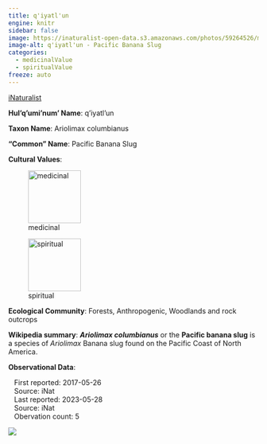 ```yaml
---
title: q'iyatl'un
engine: knitr
sidebar: false
image: https://inaturalist-open-data.s3.amazonaws.com/photos/59264526/medium.jpeg
image-alt: q'iyatl'un - Pacific Banana Slug
categories:
  - medicinalValue
  - spiritualValue
freeze: auto
---
```


<div role="img" class="imerss-photo" style="background-image: url(https://inaturalist-open-data.s3.amazonaws.com/photos/59264526/medium.jpeg)" 
 alt="q'iyatl'un - Pacific Banana Slug">
 <a href="https://www.inaturalist.org/taxa/47776" target="_blank" class="taxonDisplay-iNat-extern">iNaturalist<span class="external-link"></span></a>
</div>

**Hul'q'umi'num' Name**: q'iyatl'un



**Taxon Name**: Ariolimax columbianus

**"Common" Name**: Pacific Banana Slug

**Cultural Values**:

:::{layout-nrow=1}
![medicinal](/files/medicinal.svg){width=106px}

![spiritual](/files/spiritual.svg){width=106px}
:::

**Ecological Community**: Forests, Anthropogenic, Woodlands and rock outcrops

**Wikipedia summary**:
<i><b>Ariolimax columbianus</b></i> or the <b>Pacific banana slug</b> is a species of <i>Ariolimax</i> Banana slug found on the Pacific Coast of North America.

**Observational Data**:

|    First reported: 2017-05-26

|    Source: iNat

|    Last reported: 2023-05-28

|    Source: iNat

|    Obervation count: 5

![](community_dist.png)
